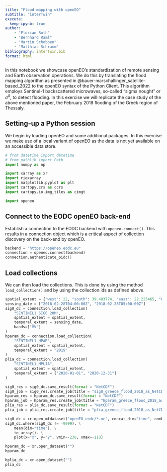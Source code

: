 ```yaml
---
title: "Flood mapping with openEO"
subtitle: "interTwin"
execute:
  keep-ipynb: true
author: 
    - "Florian Roth"
    - "Bernhard Raml"
    - "Martin Schobben"
    - "Matthias Schramm"
bibliography: intertwin.bib
format: html
---
```


In this notebook we showcase openEO's standardization of remote sensing and Earth observation operations. We do this by translating the flood mapping algorithm as presented in @bauer-marschallinger_satellite-based_2022 to the openEO syntax of the Python Client. This algorithm employs Sentinel-1 backscattered microwaves, so-called "sigma nought" or $\sigma^0$, to detect flooding. In this exercise we will replicate the case study of the above mentioned paper, the February 2018 flooding of the Greek region of Thessaly.

## Setting-up a Python session

We begin by loading openEO and some additional packages. In this exercise we make use of a local variant of openEO as the data is not yet available on an accessible data store.

```python
# from datetime import datetime
# from pathlib import Path
import numpy as np

import xarray as xr
import rioxarray
import matplotlib.pyplot as plt
import cartopy.crs as ccrs
import cartopy.io.img_tiles as cimgt

import openeo
```

## Connect to the EODC openEO back-end

Establish a connection to the EODC backend with `openeo.connect()`. This results in a connection object which is a critical aspect of collection discovery on the back-end by openEO. 

```python
backend = "https://openeo.eodc.eu" 
connection = openeo.connect(backend)
connection.authenticate_oidc()
```


## Load collections

We can then load the collections. This is done by using the method `load_collection()` and by using the collection ids as defined above.

```python

spatial_extent = {"west": 22, "south": 39.483774, "east": 22.225465, "north": 39.6}
sensing_date = ["2018-02-28T04:00:00Z", "2018-02-28T05:00:00Z"]
sig0_dc = connection.load_collection(
    "SENTINEL1_SIG0_20M",
    spatial_extent = spatial_extent,
    temporal_extent = sensing_date,
    bands=["VV"]
)
hparam_dc = connection.load_collection(
    "SENTINEL1_HPAR",
    spatial_extent = spatial_extent,
    temporal_extent = "2019"
)
plia_dc = connection.load_collection(
    "SENTINEL1_MPLIA",
    spatial_extent = spatial_extent,
    temporal_extent = ["2020-01-01", "2020-12-31"]
)

sig0_res = sig0_dc.save_result(format = "NetCDF")
sig0_job = sig0_res.create_job(title = "sig0_greece_flood_2018_as_NetCDF_py")
hparam_res = hparam_dc.save_result(format = "NetCDF")
hparam_job = hparam_res.create_job(title = "hparam_greece_flood_2018_as_NetCDF_py")
plia_res = plia_dc.save_result(format = "NetCDF")
plia_job = plia_res.create_job(title = "plia_greece_flood_2018_as_NetCDF_py")
```


```python
sig0_dc = xr.open_mfdataset("openEO_eodc/*.nc", concat_dim="time", combine='nested')
sig0_dc.where(sig0_dc != -9999). \
    mean(dim="time"). \
    to_array(). \
    plot(x="x", y="y", vmin=-230, vmax=-110)
```

```python
hparam_dc = xr.open_dataset("")
hparam_dc
```

```python
hplia_dc = xr.open_dataset("")
plia_dc
```